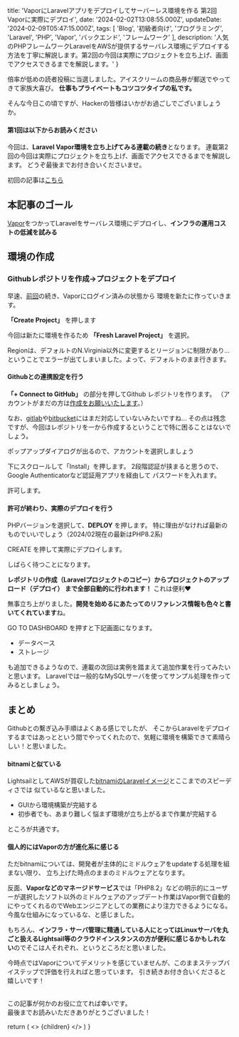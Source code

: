 
  title: 'VaporにLaravelアプリをデプロイしてサーバーレス環境を作る 第2回 Vaporに実際にデプロイ',
  date: '2024-02-02T13:08:55.000Z',
  updateDate: '2024-02-09T05:47:15.000Z',
  tags: [
    'Blog',
    '初級者向け',
    'プログラミング',
    'Laravel',
    'PHP',
    'Vapor',
    'バックエンド',
    'フレームワーク'
  ],
  description: '人気のPHPフレームワークLaravelをAWSが提供するサーバレス環境にデプロイする方法を丁寧に解説します。第2回の今回は実際にプロジェクトを立ち上げ、画面でアクセスできるまでを解説します。'
}

倍率が低めの読者投稿に当選しました。アイスクリームの商品券が郵送でやってきて家族大喜び。
**仕事もプライベートもコツコツタイプの私です。**

そんな今日この頃ですが、Hackerの皆様はいかがお過ごしでございましょうか。

#### 第1回は以下からお読みください

今回は、**Laravel Vapor環境を立ち上げてみる連載の続き**となります。
連載第2回の今回は実際にプロジェクトを立ち上げ、画面でアクセスできるまでを解説します。
どうぞ最後までお付き合いくださいませ。

初回の記事は[こちら](https://moldspoon.jp/blog/posts/deploy-to-laravel-vapor)

## 本記事のゴール

[Vapor](https://vapor.laravel.com/)をつかってLaravelをサーバレス環境にデプロイし、**インフラの運用コストの低減を試みる** 

## 環境の作成

### Githubレポジトリを作成→プロジェクトをデプロイ

早速、[前回](https://moldspoon.jp/blog/posts/deploy-to-laravel-vapor)の続き、Vaporにログイン済みの状態から
環境を新たに作っていきます。

<MdxImage month="202401" image="vp201.png" annotation="" />

**「Create Project」** を押します
<MdxImage month="202401" image="vp202.png" annotation="" />

今回は新たに環境を作るため **「Fresh Laravel Project」** を選択。
<MdxImage month="202401" image="vp203.png" annotation="" />

Regionは、デフォルトのN.Virginia以外に変更するとリージョンに制限があり...
ということでエラーが出てしまいました。よって、デフォルトのまま行きます。

#### Githubとの連携設定を行う

**「+ Connect to GitHub」** の部分を押してGithub レポジトリを作ります。
（アカウントがまだの方は[作成をお願いいたします](https://docs.github.com/ja/repositories/creating-and-managing-repositories/quickstart-for-repositories)。）
<MdxImage month="202401" image="vp205.png" annotation="" />

なお、[gitlab](https://gitlab.com/)や[bitbucket](https://bitbucket.org/)にはまだ対応していないみたいですね...
その点は残念ですが、今回はレポジトリを一から作成するということで特に困ることはないでしょう。

<MdxImage month="202401" image="vp206.png" annotation="" />

ポップアップダイアログが出るので、アカウントを選択しましょう

<MdxImage month="202401" image="vp207.png" annotation="" />

下にスクロールして「Install」を押します。
2段階認証が挟まると思うので、Google Authenticatorなど認証用アプリを経由して
パスワードを入れます。

<MdxImage month="202401" image="vp208.png" annotation="" />

許可します。

#### 許可が終わり、実際のデプロイを行う


PHPバージョンを選択して、**DEPLOY** を押します。
特に理由がなければ最新のものでいいでしょう（2024/02現在の最新はPHP8.2系)

<MdxImage month="202401" image="vp209.png" annotation="" />

<span className="hoso">CREATE を押して実際にデプロイ</span>します。

<MdxImage month="202401" image="vp210.png" annotation="" />

しばらく待つことになります。

**レポジトリの作成（Laravelプロジェクトのコピー）からプロジェクトのアップロード（デプロイ）
まで全部自動的に行われます！** これは便利❤️

<MdxImage month="202401" image="vp211.png" annotation="" />

無事立ち上がりました。**開発を始めるにあたってのリファレンス情報も色々と書いてくれています**ね。

GO TO DASHBOARD を押すと下記画面になります。

- データベース
- ストレージ

も追加できるようなので、連載の次回は実例を踏まえて追加作業を行ってみたいと思います。
Laravelでは一般的なMySQLサーバを使ってサンプル処理を作ってみるとしましょう。

<MdxImage month="202401" image="vp211.png" annotation="" />


## まとめ

Githubとの繋ぎ込み手順はよくある感じでしたが、
そこからLaravelをデプロイするまではあっとという間でやってくれたので、気軽に環境を構築できて素晴らしい！と思いました。

#### bitnamiと似ている

LightsailとしてAWSが買収した[bitnamiのLaravelイメージ](https://bitnami.com/stack/laravel)とここまでのスピーディさでは
似ているなと思いました。

- GUIから環境構築が完結する
- 初歩者でも、あまり難しく悩まず環境が立ち上がるまで作業が完結する

ところが共通です。
<br />

#### 個人的にはVaporの方が進化系に感じる

ただbitnamiについては、開発者が主体的にミドルウェアをupdateする処理を組まない限り、
立ち上げた時点のままのミドルウェアとなります。

反面、**Vaporなどのマネージドサービス**では「PHP8.2」などの明示的にユーザーが選択したソフト以外の<span className="hoso">ミドルウェアのアップデート作業はVapor側で自動的にやってくれるのでWebエンジニアとしての業務により注力できるようになる。</span>今風な仕組みになっているな、と感じました。

もちろん、**インフラ・サーバ管理に精通している人にとってはLinuxサーバを丸ごと扱えるLightsail等のクラウドインスタンスの方が便利に感じるかもしれない**のでそこは人それぞれ、というところだと思いました。

<span className="hoso">今時点ではVaporについてデメリットを感じていません</span>が、このままステップバイステップで評価を行えればと思っています。
引き続きお付き合いくださると嬉しいです！

<br />
この記事が何かのお役に立てれば幸いです。<br />
最後までお読みいただきありがとうございました！

  return (
    <Layout meta={meta}>
      <>
        {children}
      </>
    </Layout>
  )
}
